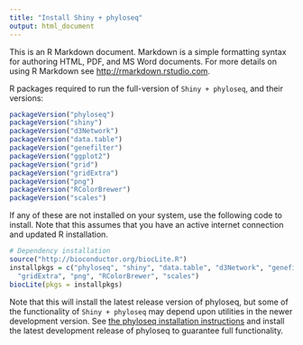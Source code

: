 ```yaml
---
title: "Install Shiny + phyloseq"
output: html_document
---
```


This is an R Markdown document. Markdown is a simple formatting syntax for authoring HTML, PDF, and MS Word documents. For more details on using R Markdown see <http://rmarkdown.rstudio.com>.

R packages required to run the full-version of `Shiny + phyloseq`, and their versions:

```r
packageVersion("phyloseq")
packageVersion("shiny")
packageVersion("d3Network")
packageVersion("data.table")
packageVersion("genefilter")
packageVersion("ggplot2")
packageVersion("grid")
packageVersion("gridExtra")
packageVersion("png")
packageVersion("RColorBrewer")
packageVersion("scales")
```

If any of these are not installed on your system, use the following code to install. Note that this assumes that you have an active internet connection and updated R installation.

```r
# Dependency installation
source("http://bioconductor.org/biocLite.R")
installpkgs = c("phyloseq", "shiny", "data.table", "d3Network", "genefilter", "ggplot2", "grid",
  "gridExtra", "png", "RColorBrewer", "scales")
biocLite(pkgs = installpkgs)
```

Note that this will install the latest release version of phyloseq, but some of the functionality of `Shiny + phyloseq` may depend upon utilities in the newer development version. See [the phyloseq installation instructions](http://joey711.github.io/phyloseq/install) and install the latest development release of phyloseq to guarantee full functionality.

